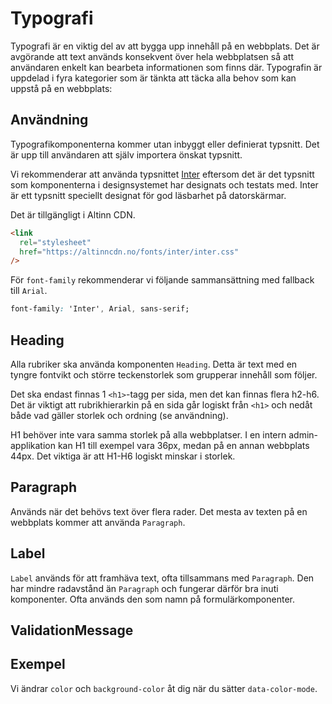 

<Meta of={typographyStories} />

# Typografi

Typografi är en viktig del av att bygga upp innehåll på en webbplats. Det är avgörande att text används konsekvent över hela webbplatsen så att användaren enkelt kan bearbeta informationen som finns där. Typografin är uppdelad i fyra kategorier som är tänkta att täcka alla behov som kan uppstå på en webbplats:

## Användning

Typografikomponenterna kommer utan inbyggt eller definierat typsnitt. Det är upp till användaren att själv importera önskat typsnitt.

Vi rekommenderar att använda typsnittet [Inter](https://rsms.me/inter/) eftersom det är det typsnitt som komponenterna i designsystemet har designats och testats med. Inter är ett typsnitt speciellt designat för god läsbarhet på datorskärmar.

Det är tillgängligt i Altinn CDN.

```html
<link
  rel="stylesheet"
  href="https://altinncdn.no/fonts/inter/inter.css"
/>
```

För `font-family` rekommenderar vi följande sammansättning med fallback till `Arial`.

```css
font-family: 'Inter', Arial, sans-serif;
```

## Heading

Alla rubriker ska använda komponenten `Heading`. Detta är text med en tyngre fontvikt och större teckenstorlek som grupperar innehåll som följer.

Det ska endast finnas 1 `<h1>`-tagg per sida, men det kan finnas flera h2-h6. Det är viktigt att rubrikhierarkin på en sida går logiskt från `<h1>` och nedåt både vad gäller storlek och ordning (se användning).

H1 behöver inte vara samma storlek på alla webbplatser. I en intern admin-applikation kan H1 till exempel vara 36px, medan på en annan webbplats 44px. Det viktiga är att H1-H6 logiskt minskar i storlek.

<Canvas of={HeadingStories.Preview} />
<Controls of={HeadingStories.Preview} />

## Paragraph

Används när det behövs text över flera rader. Det mesta av texten på en webbplats kommer att använda `Paragraph`.

<Canvas of={ParagraphStories.Preview} />
<Controls of={ParagraphStories.Preview} />

## Label

`Label` används för att framhäva text, ofta tillsammans med `Paragraph`. Den har mindre radavstånd än `Paragraph` och fungerar därför bra inuti komponenter. Ofta används den som namn på formulärkomponenter.

<Canvas of={LabelStories.Preview} />
<Controls of={LabelStories.Preview} />

## ValidationMessage

<Canvas of={ValidationMessageStories.Preview} />
<Controls of={ValidationMessageStories.Preview} />

## Exempel

<Canvas of={typographyStories.ExempelText} />

Vi ändrar `color` och `background-color` åt dig när du sätter `data-color-mode`.

<Canvas of={typographyStories.ExempleTextDark} />
